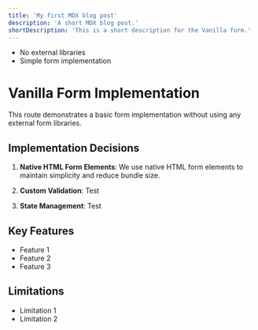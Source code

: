 ```yaml
---
title: 'My first MDX blog post'
description: 'A short MDX blog post.'
shortDescription: 'This is a short description for the Vanilla form.'
---
```


- No external libraries
- Simple form implementation

# Vanilla Form Implementation

This route demonstrates a basic form implementation without using any external form libraries.

## Implementation Decisions

1. **Native HTML Form Elements**: We use native HTML form elements to maintain simplicity and reduce bundle size.

2. **Custom Validation**:
   Test

3. **State Management**:
   Test

## Key Features

- Feature 1
- Feature 2
- Feature 3

## Limitations

- Limitation 1
- Limitation 2
